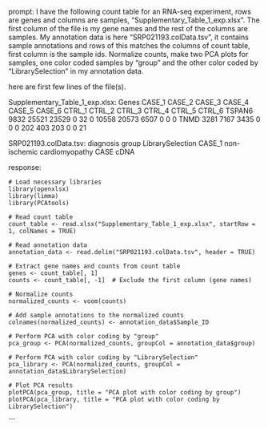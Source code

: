 prompt:
I have the following count table for an RNA-seq experiment, rows are genes and columns are samples, "Supplementary_Table_1_exp.xlsx". The first column of the file is my gene names and the rest of the columns are samples. My annotation data is here  "SRP021193.colData.tsv", it contains sample annotations and rows of this matches the columns of count table, first column is the sample ids. Normalize counts, make two PCA plots for samples, one color coded samples by "group" and the other color coded by "LibrarySelection" in my annotation data.

here are first few lines of the file(s).

Supplementary_Table_1_exp.xlsx:
Genes	CASE_1	CASE_2	CASE_3	CASE_4	CASE_5	CASE_6	CTRL_1	CTRL_2	CTRL_3	CTRL_4	CTRL_5	CTRL_6
TSPAN6	9832	25521	23529	0	32	0	10558	20573	6507	0	0	 0
TNMD	3281	 7167	 3435	0	 0	0	  202	  403	 203	0	0	21


SRP021193.colData.tsv:
diagnosis	group	LibrarySelection
CASE_1	non-ischemic cardiomyopathy	CASE	cDNA


response:
```
# Load necessary libraries
library(openxlsx)
library(limma)
library(PCAtools)

# Read count table
count_table <- read.xlsx("Supplementary_Table_1_exp.xlsx", startRow = 1, colNames = TRUE)

# Read annotation data
annotation_data <- read.delim("SRP021193.colData.tsv", header = TRUE)

# Extract gene names and counts from count table
genes <- count_table[, 1]
counts <- count_table[, -1]  # Exclude the first column (gene names)

# Normalize counts
normalized_counts <- voom(counts)

# Add sample annotations to the normalized counts
colnames(normalized_counts) <- annotation_data$Sample_ID

# Perform PCA with color coding by "group"
pca_group <- PCA(normalized_counts, groupCol = annotation_data$group)

# Perform PCA with color coding by "LibrarySelection"
pca_library <- PCA(normalized_counts, groupCol = annotation_data$LibrarySelection)

# Plot PCA results
plotPCA(pca_group, title = "PCA plot with color coding by group")
plotPCA(pca_library, title = "PCA plot with color coding by LibrarySelection")
```
```
